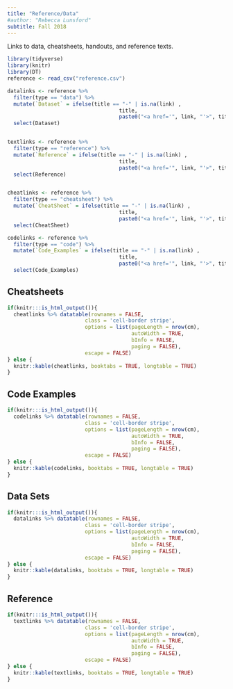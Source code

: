 ```yaml
---
title: "Reference/Data"
#author: "Rebecca Lunsford"
subtitle: Fall 2018
---
```


Links to data, cheatsheets, handouts, and reference texts.

```r
library(tidyverse)
library(knitr)
library(DT)
reference <- read_csv("reference.csv")

datalinks <- reference %>%
  filter(type == "data") %>% 
  mutate(`Dataset` = ifelse(title == "-" | is.na(link) ,
                                    title,
                                    paste0("<a href='", link, "'>", title, "</a>"))) %>% 
  select(Dataset)


textlinks <- reference %>%
  filter(type == "reference") %>% 
  mutate(`Reference` = ifelse(title == "-" | is.na(link) ,
                                    title,
                                    paste0("<a href='", link, "'>", title, "</a>"))) %>% 
  select(Reference)


cheatlinks <- reference %>%
  filter(type == "cheatsheet") %>% 
  mutate(`CheatSheet` = ifelse(title == "-" | is.na(link) ,
                                    title,
                                    paste0("<a href='", link, "'>", title, "</a>"))) %>% 
  select(CheatSheet)

codelinks <- reference %>%
  filter(type == "code") %>% 
  mutate(`Code_Examples` = ifelse(title == "-" | is.na(link) ,
                                    title,
                                    paste0("<a href='", link, "'>", title, "</a>"))) %>% 
  select(Code_Examples)
```

## Cheatsheets

```r
if(knitr:::is_html_output()){
  cheatlinks %>% datatable(rownames = FALSE,
                         class = 'cell-border stripe',
                         options = list(pageLength = nrow(cm), 
                                        autoWidth = TRUE,
                                        bInfo = FALSE,
                                        paging = FALSE),
                         escape = FALSE)
} else {
  knitr::kable(cheatlinks, booktabs = TRUE, longtable = TRUE)
}
```

## Code Examples

```r
if(knitr:::is_html_output()){
  codelinks %>% datatable(rownames = FALSE,
                         class = 'cell-border stripe',
                         options = list(pageLength = nrow(cm), 
                                        autoWidth = TRUE,
                                        bInfo = FALSE,
                                        paging = FALSE),
                         escape = FALSE)
} else {
  knitr::kable(codelinks, booktabs = TRUE, longtable = TRUE)
}
```

## Data Sets

```r
if(knitr:::is_html_output()){
  datalinks %>% datatable(rownames = FALSE,
                         class = 'cell-border stripe',
                         options = list(pageLength = nrow(cm), 
                                        autoWidth = TRUE,
                                        bInfo = FALSE,
                                        paging = FALSE),
                         escape = FALSE)
} else {
  knitr::kable(datalinks, booktabs = TRUE, longtable = TRUE)
}
```

## Reference

```r
if(knitr:::is_html_output()){
  textlinks %>% datatable(rownames = FALSE,
                         class = 'cell-border stripe',
                         options = list(pageLength = nrow(cm), 
                                        autoWidth = TRUE,
                                        bInfo = FALSE,
                                        paging = FALSE),
                         escape = FALSE)
} else {
  knitr::kable(textlinks, booktabs = TRUE, longtable = TRUE)
}
```

